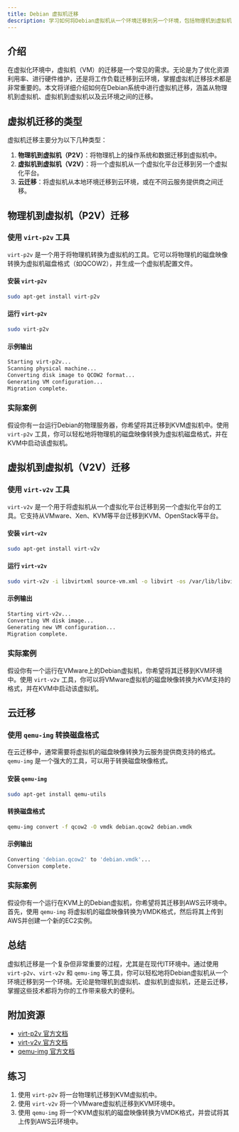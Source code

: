 ```yaml
---
title: Debian 虚拟机迁移
description: 学习如何将Debian虚拟机从一个环境迁移到另一个环境，包括物理机到虚拟机、虚拟机到虚拟机以及云环境之间的迁移。
---
```


## 介绍

在虚拟化环境中，虚拟机（VM）的迁移是一个常见的需求。无论是为了优化资源利用率、进行硬件维护，还是将工作负载迁移到云环境，掌握虚拟机迁移技术都是非常重要的。本文将详细介绍如何在Debian系统中进行虚拟机迁移，涵盖从物理机到虚拟机、虚拟机到虚拟机以及云环境之间的迁移。

## 虚拟机迁移的类型

虚拟机迁移主要分为以下几种类型：

1. **物理机到虚拟机（P2V）**：将物理机上的操作系统和数据迁移到虚拟机中。
2. **虚拟机到虚拟机（V2V）**：将一个虚拟机从一个虚拟化平台迁移到另一个虚拟化平台。
3. **云迁移**：将虚拟机从本地环境迁移到云环境，或在不同云服务提供商之间迁移。

## 物理机到虚拟机（P2V）迁移

### 使用 `virt-p2v` 工具

`virt-p2v` 是一个用于将物理机转换为虚拟机的工具。它可以将物理机的磁盘映像转换为虚拟机磁盘格式（如QCOW2），并生成一个虚拟机配置文件。

#### 安装 `virt-p2v`

```bash
sudo apt-get install virt-p2v
```

#### 运行 `virt-p2v`

```bash
sudo virt-p2v
```

#### 示例输出

```bash
Starting virt-p2v...
Scanning physical machine...
Converting disk image to QCOW2 format...
Generating VM configuration...
Migration complete.
```

### 实际案例

假设你有一台运行Debian的物理服务器，你希望将其迁移到KVM虚拟机中。使用 `virt-p2v` 工具，你可以轻松地将物理机的磁盘映像转换为虚拟机磁盘格式，并在KVM中启动该虚拟机。

## 虚拟机到虚拟机（V2V）迁移

### 使用 `virt-v2v` 工具

`virt-v2v` 是一个用于将虚拟机从一个虚拟化平台迁移到另一个虚拟化平台的工具。它支持从VMware、Xen、KVM等平台迁移到KVM、OpenStack等平台。

#### 安装 `virt-v2v`

```bash
sudo apt-get install virt-v2v
```

#### 运行 `virt-v2v`

```bash
sudo virt-v2v -i libvirtxml source-vm.xml -o libvirt -os /var/lib/libvirt/images/
```

#### 示例输出

```bash
Starting virt-v2v...
Converting VM disk image...
Generating new VM configuration...
Migration complete.
```

### 实际案例

假设你有一个运行在VMware上的Debian虚拟机，你希望将其迁移到KVM环境中。使用 `virt-v2v` 工具，你可以将VMware虚拟机的磁盘映像转换为KVM支持的格式，并在KVM中启动该虚拟机。

## 云迁移

### 使用 `qemu-img` 转换磁盘格式

在云迁移中，通常需要将虚拟机的磁盘映像转换为云服务提供商支持的格式。`qemu-img` 是一个强大的工具，可以用于转换磁盘映像格式。

#### 安装 `qemu-img`

```bash
sudo apt-get install qemu-utils
```

#### 转换磁盘格式

```bash
qemu-img convert -f qcow2 -O vmdk debian.qcow2 debian.vmdk
```

#### 示例输出

```bash
Converting 'debian.qcow2' to 'debian.vmdk'...
Conversion complete.
```

### 实际案例

假设你有一个运行在KVM上的Debian虚拟机，你希望将其迁移到AWS云环境中。首先，使用 `qemu-img` 将虚拟机的磁盘映像转换为VMDK格式，然后将其上传到AWS并创建一个新的EC2实例。

## 总结

虚拟机迁移是一个复杂但非常重要的过程，尤其是在现代IT环境中。通过使用 `virt-p2v`、`virt-v2v` 和 `qemu-img` 等工具，你可以轻松地将Debian虚拟机从一个环境迁移到另一个环境。无论是物理机到虚拟机、虚拟机到虚拟机，还是云迁移，掌握这些技术都将为你的工作带来极大的便利。

## 附加资源

- [virt-p2v 官方文档](https://libvirt.org/virt-p2v.html)
- [virt-v2v 官方文档](https://libvirt.org/virt-v2v.html)
- [qemu-img 官方文档](https://qemu-project.gitlab.io/qemu/tools/qemu-img.html)

## 练习

1. 使用 `virt-p2v` 将一台物理机迁移到KVM虚拟机中。
2. 使用 `virt-v2v` 将一个VMware虚拟机迁移到KVM环境中。
3. 使用 `qemu-img` 将一个KVM虚拟机的磁盘映像转换为VMDK格式，并尝试将其上传到AWS云环境中。
